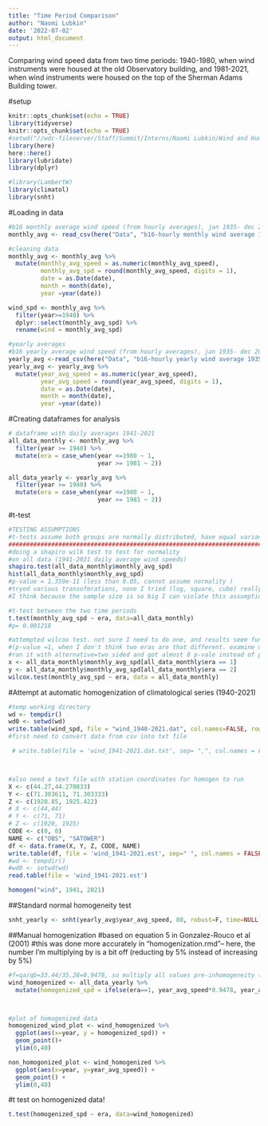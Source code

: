 ```yaml
---
title: "Time Period Comparison"
author: "Naomi Lubkin"
date: '2022-07-02'
output: html_document
---
```

Comparing wind speed data from two time periods: 1940-1980, when wind instruments
were housed at the old Observatory building, and 1981-2021, when wind instruments
were housed on the top of the Sherman Adams Building tower. 

#setup
```r
knitr::opts_chunk$set(echo = TRUE)
library(tidyverse)
knitr::opts_chunk$set(echo = TRUE)
#setwd("//wdc-fileserver/Staff/Summit/Interns/Naomi Lubkin/Wind and Humidity Climate Trends")
library(here)
here::here()
library(lubridate)
library(dplyr)

#library(LambertW)
library(climatol)
library(snht)
```


#Loading in data
```r
#b16 monthly average wind speed (from hourly averages), jan 1935- dec 2021
monthly_avg <- read_csv(here("Data", "b16-hourly monthly wind average 1935-2021.csv"))

#cleaning data
monthly_avg <- monthly_avg %>%
  mutate(monthly_avg_speed = as.numeric(monthly_avg_speed), 
         monthly_avg_spd = round(monthly_avg_speed, digits = 1), 
         date = as.Date(date), 
         month = month(date), 
         year =year(date)) 

wind_spd <- monthly_avg %>%
  filter(year>=1940) %>% 
  dplyr::select(monthly_avg_spd) %>% 
  rename(wind = monthly_avg_spd)

#yearly averages 
#b16 yearly average wind speed (from hourly averages), jan 1935- dec 2021
yearly_avg <-read_csv(here("Data", "b16-hourly yearly wind average 1935-2021.csv"))
yearly_avg <- yearly_avg %>%
  mutate(year_avg_speed = as.numeric(year_avg_speed), 
         year_avg_speed = round(year_avg_speed, digits = 1), 
         date = as.Date(date), 
         month = month(date), 
         year =year(date))


```

#Creating dataframes for analysis

```r
# dataframe with daily averages 1941-2021
all_data_monthly <- monthly_avg %>%
  filter(year >= 1940) %>%
  mutate(era = case_when(year <=1980 ~ 1, 
                         year >= 1981 ~ 2))

all_data_yearly <- yearly_avg %>%
  filter(year >= 1940) %>%
  mutate(era = case_when(year <=1980 ~ 1, 
                         year >= 1981 ~ 2))

```



#t-test
```r
#TESTING ASSUMPTIONS
#t-tests assume both groups are normally distributed, have equal variances, so need to test for that first
######################################################################################
#doing a shapiro wilk test to test for normality 
#on all data (1941-2021 daily average wind speeds)
shapiro.test(all_data_monthly$monthly_avg_spd)
hist(all_data_monthly$monthly_avg_spd)
#p-value = 1.359e-11 (less than 0.05, cannot assume normality )
#tryed various transofmrations, none I tried (log, square, cube) really helped
#I think because the sample size is so big I can violate this assumption? 

#t-test between the two time periods
t.test(monthly_avg_spd ~ era, data=all_data_monthly)
#p= 0.001218

#attempted wilcox test. not sure I need to do one, and results seem funky 
#(p-value =1, when I don't think two eras are that different. examine more closely before using
#ran it with alternative=two sided and got almost 0 p-vale instead of p-value 1. need to do more research
x <- all_data_monthly$monthly_avg_spd[all_data_monthly$era == 1]
y <- all_data_monthly$monthly_avg_spd[all_data_monthly$era == 2]
wilcox.test(monthly_avg_spd ~ era, data = all_data_monthly)
```

#Attempt at automatic homogenization of climatological series (1940-2021)
```r
#temp working directory
wd <- tempdir()
wd0 <- setwd(wd)
write.table(wind_spd, file = "wind_1940-2021.dat", col.names=FALSE, row.names = FALSE)
#first need to convert data from csv into txt file

 # write.table(file = 'wind_1941-2021.dat.txt', sep= ",", col.names = FALSE, row.names = FALSE)



#also need a text file with station coordinates for homogen to run 
X <- c(44.27,44.270833)
Y <- c(71.303611, 71.303333)
Z <- c(1920.85, 1925.422)
# X <- c(44,44)
# Y <- c(71, 71)
# Z <- c(1920, 1925)
CODE <- c(0, 0)
NAME <- c("OBS", "SATOWER")
df <- data.frame(X, Y, Z, CODE, NAME)
write.table(df, file = 'wind_1941-2021.est', sep=" ", col.names = FALSE, row.names = FALSE)
#wd <- tempdir()
#wd0 <- setwd(wd)
read.table(file = 'wind_1941-2021.est')

homogen("wind", 1941, 2021)
```


##Standard normal homogeneity test
```r
snht_yearly <- snht(yearly_avg$year_avg_speed, 80, robust=F, time=NULL)
```

##Manual homogenization 
#based on equation 5 in Gonzalez-Rouco et al (2001)
#this was done more accurately in "homogenization.rmd"-- here, the number I'm multiplying by is a bit off (reducting by 5% instead of increasing by 5%)
```r
#f=qa/qb=33.44/35.28=0.9478, so multiply all values pre-inhomogeneity (1940-1980) by 0.9478
wind_homogenized <- all_data_yearly %>%
  mutate(homogenized_spd = ifelse(era==1, year_avg_speed*0.9478, year_avg_speed))



#plot of homogenized data
homogenized_wind_plot <- wind_homogenized %>%
  ggplot(aes(x=year, y = homogenized_spd)) +
  geom_point()+
  ylim(0,40)

non_homogonized_plot <- wind_homogenized %>%
  ggplot(aes(x=year, y=year_avg_speed)) +
  geom_point() +
  ylim(0,40)
```

#t test on homogenized data!
```r
t.test(homogenized_spd ~ era, data=wind_homogenized)
```

